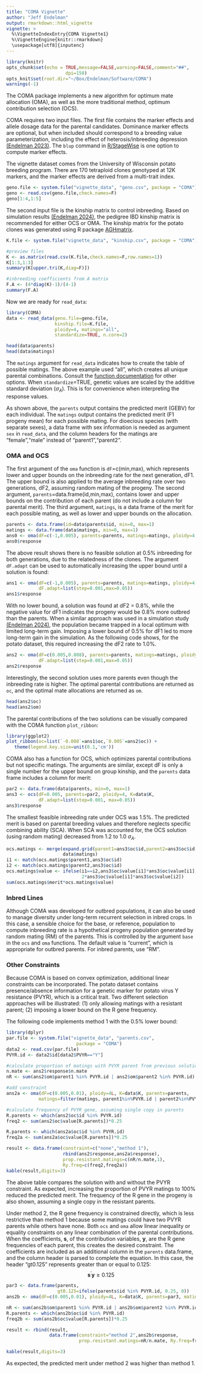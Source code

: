 ```yaml
---
title: "COMA Vignette"
author: "Jeff Endelman"
output: rmarkdown::html_vignette
vignette: >
  %\VignetteIndexEntry{COMA Vignette1}
  %\VignetteEngine{knitr::rmarkdown}
  \usepackage[utf8]{inputenc}
---
```


```r
library(knitr)
opts_chunk$set(echo = TRUE,message=FALSE,warning=FALSE,comment="##",
                      dpi=150)
opts_knit$set(root.dir="~/Box/Endelman/Software/COMA")
warnings(-1)
```

The COMA package implements a new algorithm for optimum mate allocation (OMA), as well as the more traditional method, optimum contribution selection (OCS).

COMA requires two input files. The first file contains the marker effects and allele dosage data for the parental candidates. Dominance marker effects are optional, but when included should correspond to a breeding value parameterization, including the effect of heterosis/inbreeding depression [(Endelman 2023)](https://doi.org/10.1007/s00122-023-04298-x). The `blup` command in [R/StageWise](https://github.com/jendelman/StageWise) is one option to compute marker effects. 

The vignette dataset comes from the University of Wisconsin potato breeding program. There are 170 tetraploid clones genotyped at 12K markers, and the marker effects are derived from a multi-trait index.

```r
geno.file <- system.file("vignette_data", "geno.csv", package = "COMA")
geno <- read.csv(geno.file,check.names=F)
geno[1:4,1:5]
```

The second input file is the kinship matrix to control inbreeding. Based on simulation results [(Endelman 2024)](https://doi.org/10.1093/genetics/iyae193), the pedigree IBD kinship matrix is recommended for either OCS or OMA. The kinship matrix for the potato clones was generated using R package [AGHmatrix](https://cran.r-project.org/web/packages/AGHmatrix/index.html).

```r
K.file <- system.file("vignette_data", "kinship.csv", package = "COMA")

#preview files
K <- as.matrix(read.csv(K.file,check.names=F,row.names=1))
K[1:3,1:3]
summary(K[upper.tri(K,diag=F)])

#inbreeding coefficients from A matrix
F.A <- (4*diag(K)-1)/(4-1)
summary(F.A)
```

Now we are ready for `read_data`:

```r
library(COMA)
data <- read_data(geno.file=geno.file,
                  kinship.file=K.file,
                  ploidy=4, matings="all",
                  standardize=TRUE, n.core=2)

head(data$parents)
head(data$matings)
```

The `matings` argument for `read_data` indicates how to create the table of possible matings. The above example used "all", which creates all unique parental combinations. Consult the [function documentation](https://jendelman.github.io/COMA/manual.pdf) for other options. When `standardize`=TRUE, genetic values are scaled by the additive standard deviation ($\sigma_A$). This is for convenience when interpreting the response values.

As shown above, the `parents` output contains the predicted merit (GEBV) for each individual. The `matings` output contains the predicted merit (F1 progeny mean) for each possible mating. For dioecious species (with separate sexes), a data frame with sex information is needed as argument `sex` in `read_data`, and the column headers for the matings are "female","male" instead of "parent1","parent2". 

### OMA and OCS

The first argument of the `oma` function is `dF`=c(min,max), which represents lower and upper bounds on the inbreeding rate for the next generation, dF1. The upper bound is also applied to the average inbreeding rate over two generations, dF2, assuming random mating of the progeny. The second argument, `parents`=data.frame(id,min,max), contains lower and upper bounds on the contribution of each parent (do not include a column for parental merit). The third argument, `matings`, is a data frame of the merit for each possible mating, as well as lower and upper bounds on the allocation.

```r
parents <- data.frame(id=data$parents$id, min=0, max=1)
matings <- data.frame(data$matings, min=0, max=1)
ans0 <- oma(dF=c(-1,0.005), parents=parents, matings=matings, ploidy=4, K=data$K)
ans0$response
```

The above result shows there is no feasible solution at 0.5% inbreeding for both generations, due to the relatedness of the clones. The argument `dF.adapt` can be used to automatically increasing the upper bound until a solution is found:

```r
ans1 <- oma(dF=c(-1,0.005), parents=parents, matings=matings, ploidy=4, K=data$K,
            dF.adapt=list(step=0.001,max=0.05))
ans1$response
```

With no lower bound, a solution was found at dF2 = 0.8%, while the negative value for dF1 indicates the progeny would be 0.8% more outbred than the parents. When a similar approach was used in a simulation study [(Endelman 2024)](https://doi.org/10.1093/genetics/iyae193), the population became trapped in a local optimum with limited long-term gain. Imposing a lower bound of 0.5% for dF1 led to more long-term gain in the simulation. As the following code shows, for the potato dataset, this required increasing the dF2 rate to 1.0%. 

```r
ans2 <- oma(dF=c(0.005,0.008), parents=parents, matings=matings, ploidy=4, K=data$K,
            dF.adapt=list(step=0.001,max=0.05))
ans2$response
```

Interestingly, the second solution uses more parents even though the inbreeding rate is higher. The optimal parental contributions are returned as `oc`, and the optimal mate allocations are returned as `om`.  

```r
head(ans2$oc)
head(ans2$om)
```

The parental contributions of the two solutions can be visually compared with the COMA function `plot_ribbon`:

```r
library(ggplot2)
plot_ribbon(oc=list(`-0.008`=ans1$oc,`0.005`=ans2$oc)) + 
   theme(legend.key.size=unit(0.1,'cm'))
```

COMA also has a function for OCS, which optimizes parental contributions but not specific matings. The arguments are similar, except dF is only a single number for the upper bound on group kinship, and the `parents` data frame includes a column for merit:

```r
par2 <- data.frame(data$parents, min=0, max=1)
ans3 <- ocs(dF=0.005, parents=par2, ploidy=4, K=data$K, 
            dF.adapt=list(step=0.001, max=0.05))
ans3$response
```

The smallest feasible inbreeding rate under OCS was 1.5%. The predicted merit is based on parental breeding values and therefore neglects specific combining ability (SCA). When SCA was accounted for, the OCS solution (using random mating) decreased from 1.2 to 1.0 $\sigma_A$.

```r
ocs.matings <- merge(expand.grid(parent1=ans3$oc$id,parent2=ans3$oc$id,stringsAsFactors = F),
                     data$matings)
i1 <- match(ocs.matings$parent1,ans3$oc$id)
i2 <- match(ocs.matings$parent2,ans3$oc$id)
ocs.matings$value <- ifelse(i1==i2,ans3$oc$value[i1]*ans3$oc$value[i1],
                            2*ans3$oc$value[i1]*ans3$oc$value[i2]) 
sum(ocs.matings$merit*ocs.matings$value)
```

### Inbred Lines

Although COMA was developed for outbred populations, it can also be used to manage diversity under long-term recurrent selection in inbred crops. In this case, a sensible choice for the base, or reference, population to compute inbreeding rate is a hypothetical progeny population generated by random mating (RM) of the parents. This is controlled by the argument `base` in the `ocs` and `oma` functions. The default value is "current", which is appropriate for outbred parents. For inbred parents, use "RM".

### Other Constraints

Because COMA is based on convex optimization, additional linear constraints can be incorporated. The potato dataset contains presence/absence information for a genetic marker for potato virus Y resistance (PVYR), which is a critical trait. Two different selection approaches will be illustrated: (1) only allowing matings with a resistant parent; (2) imposing a lower bound on the R gene frequency. 

The following code implements method 1 with the 0.5% lower bound:

```r
library(dplyr)
par.file <- system.file("vignette_data", "parents.csv", 
                          package = "COMA")
data2 <- read.csv(par.file)
PVYR.id <- data2$id[data2$PVYR=="Y"]

#calculate proportion of matings with PVYR parent from previous solution
n.mate <- ans2$response$n.mate
nR <- sum(ans2$om$parent1 %in% PVYR.id | ans2$om$parent2 %in% PVYR.id)

#add constraint
ans2a <- oma(dF=c(0.005,0.01), ploidy=4L, K=data$K, parents=parents, 
            matings=filter(matings, parent1%in%PVYR.id | parent2%in%PVYR.id))

#calculate frequency of PVYR gene, assuming single copy in parents
R.parents <- which(ans2$oc$id %in% PVYR.id)
freq2 <- sum(ans2$oc$value[R.parents])*0.25

R.parents <- which(ans2a$oc$id %in% PVYR.id)
freq2a <- sum(ans2a$oc$value[R.parents])*0.25

result <- data.frame(constraint=c("none","method 1"),
                     rbind(ans2$response,ans2a$response),
                     prop.resistant.matings=c(nR/n.mate,1),
                     Ry.freq=c(freq2,freq2a))
kable(result,digits=3)
```

The above table compares the solution with and without the PVYR constraint. As expected, increasing the proportion of PVYR matings to 100% reduced the predicted merit. The frequency of the R gene in the progeny is also shown, assuming a single copy in the resistant parents. 

Under method 2, the R gene frequency is constrained directly, which is less restrictive than method 1 because some matings could have two PVYR parents while others have none. Both `ocs` and `oma` allow linear inequality or equality constraints on any linear combination of the parental contributions. When the coefficients, $\mathbf{s}$, of the contribution variables, $\mathbf{y}$, are the R gene frequencies of each parent, this creates the desired constraint. The coefficients are included as an additional column in the `parents` data.frame, and the column header is parsed to complete the equation. In this case, the header "gt0.125" represents greater than or equal to 0.125:
$$ \mathbf{s}^\prime \mathbf{y} \ge 0.125$$

```r
par3 <- data.frame(parents,
                   gt0.125=ifelse(parents$id %in% PVYR.id, 0.25, 0))
ans2b <- oma(dF=c(0.005,0.01), ploidy=4L, K=data$K, parents=par3, matings=matings)

nR <- sum(ans2b$om$parent1 %in% PVYR.id | ans2b$om$parent2 %in% PVYR.id)
R.parents <- which(ans2b$oc$id %in% PVYR.id)
freq2b <- sum(ans2b$oc$value[R.parents])*0.25

result <- rbind(result,
                data.frame(constraint="method 2",ans2b$response,
                           prop.resistant.matings=nR/n.mate, Ry.freq=freq2b))

kable(result,digits=3)
```

As expected, the predicted merit under method 2 was higher than method 1.
